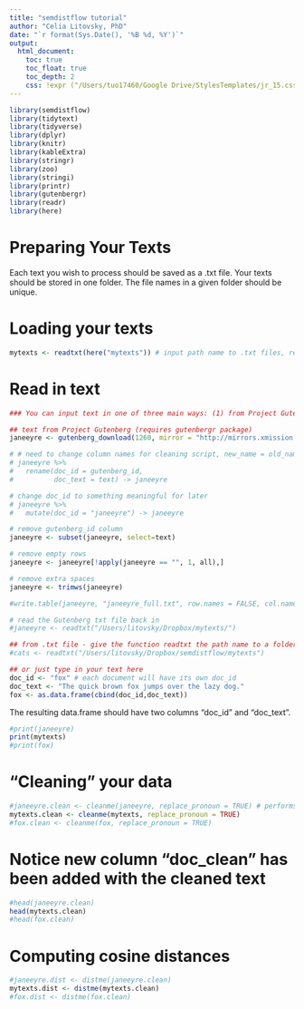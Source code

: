 ```yaml
---
title: "semdistflow tutorial"
author: "Celia Litovsky, PhD"
date: "`r format(Sys.Date(), '%B %d, %Y')`"
output:
  html_document:
    toc: true
    toc_float: true
    toc_depth: 2
    css: !expr ("/Users/tuo17460/Google Drive/StylesTemplates/jr_15.css")
---
```


```r
library(semdistflow)
library(tidytext)
library(tidyverse)
library(dplyr)
library(knitr)
library(kableExtra)
library(stringr)
library(zoo)
library(stringi)
library(printr)
library(gutenbergr)
library(readr)
library(here)
```

# Preparing Your Texts

Each text you wish to process should be saved as a .txt file. Your texts should be stored in one folder. The file names in a given folder should be unique. 

# Loading your texts
```r
mytexts <- readtxt(here("mytexts")) # input path name to .txt files, read in files
```

# Read in text
```r
### You can input text in one of three main ways: (1) from Project Gutenberg, (2), from .txt file(s), or  (3) from directly typing it in

## text from Project Gutenberg (requires gutenbergr package)
janeeyre <- gutenberg_download(1260, mirror = "http://mirrors.xmission.com/gutenberg/")

# # need to change column names for cleaning script, new_name = old_name
# janeeyre %>%
#   rename(doc_id = gutenberg_id,
#          doc_text = text) -> janeeyre

# change doc_id to something meaningful for later
# janeeyre %>%
#   mutate(doc_id = "janeeyre") -> janeeyre

# remove gutenberg_id column
janeeyre <- subset(janeeyre, select=text)

# remove empty rows
janeeyre <- janeeyre[!apply(janeeyre == "", 1, all),]

# remove extra spaces
janeeyre <- trimws(janeeyre)

#write.table(janeeyre, "janeeyre_full.txt", row.names = FALSE, col.names = FALSE)

# read the Gutenberg txt file back in
#janeeyre <- readtxt("/Users/litovsky/Dropbox/mytexts/")

## from .txt file - give the function readtxt the path name to a folder
#cats <- readtxt("/Users/litovsky/Dropbox/semdistflow/mytexts")

## or just type in your text here
doc_id <- "fox" # each document will have its own doc_id
doc_text <- "The quick brown fox jumps over the lazy dog."
fox <- as.data.frame(cbind(doc_id,doc_text))
```

The resulting data.frame should have two columns "doc_id" and "doc_text". 
```r
#print(janeeyre)
print(mytexts)
#print(fox)
```

# "Cleaning" your data 
```r
#janeeyre.clean <- cleanme(janeeyre, replace_pronoun = TRUE) # performs all cleaning functions on the texts in mytexts. replace_pronoun = TRUE changes pronouns to simple antecedent (e.g., he -> person). replace_pronoun = FALSE keeps pronouns as-is
mytexts.clean <- cleanme(mytexts, replace_pronoun = TRUE)
#fox.clean <- cleanme(fox, replace_pronoun = TRUE)
```

# Notice new column "doc_clean" has been added with the cleaned text

```r
#head(janeeyre.clean)
head(mytexts.clean)
#head(fox.clean)
```

# Computing cosine distances
```r
#janeeyre.dist <- distme(janeeyre.clean)
mytexts.dist <- distme(mytexts.clean)
#fox.dist <- distme(fox.clean)
```

